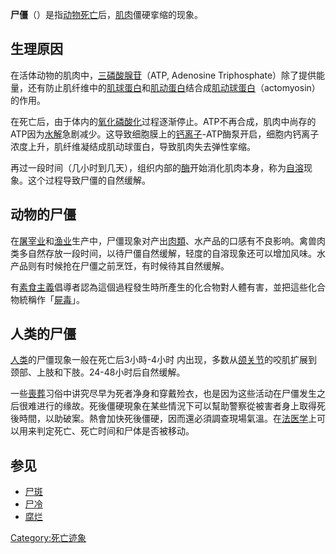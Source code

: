 {{not|僵尸}}
'''尸僵'''（{{lang|en|Rigor mortis}}）是指[[动物|动物]][[死亡|死亡]]后，[[肌肉|肌肉]]僵硬挛缩的现象。

== 生理原因 ==
在活体动物的肌肉中，[[三磷酸腺苷|三磷酸腺苷]]（ATP, Adenosine Triphosphate）除了提供能量，还有防止肌纤维中的[[肌球蛋白|肌球蛋白]]和[[肌动蛋白|肌动蛋白]]结合成[[肌动球蛋白|肌动球蛋白]]（actomyosin）的作用。

在死亡后，由于体内的[[氧化磷酸化|氧化磷酸化]]过程逐渐停止。ATP不再合成，肌肉中尚存的ATP因为[[水解|水解]]急剧减少。这导致细胞膜上的[[钙离子|钙离子]]-ATP酶泵开启，细胞内钙离子浓度上升，肌纤维凝结成肌动球蛋白，导致肌肉失去弹性挛缩。

再过一段时间（几小时到几天），组织内部的[[酶|酶]]开始消化肌肉本身，称为[[自溶|自溶]]现象。这个过程导致尸僵的自然缓解。

== 动物的尸僵 ==
在[[屠宰|屠宰业]]和[[渔业|渔业]]生产中，尸僵现象对产出[[肉類|肉類]]、水产品的口感有不良影响。禽兽肉类多自然存放一段时间，以待尸僵自然缓解，轻度的自溶现象还可以增加风味。水产品则有时候抢在尸僵之前烹饪，有时候待其自然缓解。

有[[素食主義|素食主義]]倡導者認為這個過程發生時所產生的化合物對人體有害，並把這些化合物統稱作「[[屍毒|屍毒]]」。

== 人类的尸僵 ==
[[人类|人类]]的尸僵现象一般在死亡后3小時-4小时<!--10分鍾太快了,不可能 -->内出现，多数从[[颌关节|颌关节]]的咬肌扩展到颈部、上肢和下肢。24-48小时后自然缓解。

一些[[喪葬|喪葬]]习俗中讲究尽早为死者净身和穿戴殓衣，也是因为这些活动在尸僵发生之后很难进行的缘故。死後僵硬現象在某些情況下可以幫助警察從被害者身上取得死後時間，以助破案。熱會加快死後僵硬，因而還必須調查現場氣溫。在[[法医学|法医学]]上可以用来判定死亡、死亡时间和尸体是否被移动。

== 参见 ==
* [[尸斑|尸斑]]
* [[尸冷|尸冷]]
* [[腐烂|腐烂]]
{{Death and related topics}}
[[Category:死亡迹象|Category:死亡迹象]]